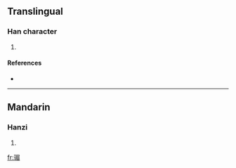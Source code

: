 ==Translingual==

===Han character===
{{Han char|rn=96|rad=玉|as=09|sn=13|four=1716<sub>7</sub>|canj=一土日竹山 (MGAHU)}}

# {{defn|Han|sort=玉09}}

====References====
* {{Han ref|kx=0736.180|dkj=21097|dj=1147.190|hdz=21129.020|uh=7442|ud=29762|bh=DEBB|bd=57019}}

----

==Mandarin==

===Hanzi===
{{cmn-hanzi|pin=[[jiān]] ([[jian1]]), [[méi]] ([[mei2]])|wg=chien<sup>1</sup>, mei<sup>2</sup>}}

# {{defn|Mandarin}}

[[fr:瑂]]